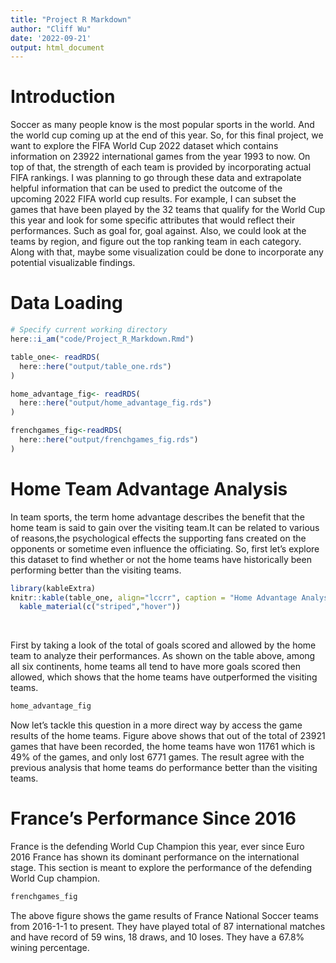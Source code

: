 ```yaml
---
title: "Project R Markdown"
author: "Cliff Wu"
date: '2022-09-21'
output: html_document
---
```


# Introduction

Soccer as many people know is the most popular sports in the world. And the world cup coming up at the end of this year. So, for this final project, we want to explore the FIFA World Cup 2022 dataset which contains information on 23922 international games from the year 1993 to now. On top of that, the strength of each team is provided by incorporating actual FIFA rankings. I was planning to go through these data and extrapolate helpful information that can be used to predict the outcome of the upcoming 2022 FIFA world cup results. For example, I can subset the games that have been played by the 32 teams that qualify for the World Cup this year and look for some specific attributes that would reflect their performances. Such as goal for, goal against. Also, we could look at the teams by region, and figure out the top ranking team in each category. Along with that, maybe some visualization could be done to incorporate any potential visualizable findings.

# Data Loading
```r
# Specify current working directory
here::i_am("code/Project_R_Markdown.Rmd")
```
```r
table_one<- readRDS(
  here::here("output/table_one.rds")
)

home_advantage_fig<- readRDS(
  here::here("output/home_advantage_fig.rds")
)

frenchgames_fig<-readRDS(
  here::here("output/frenchgames_fig.rds")
)

```
# Home Team Advantage Analysis

In team sports, the term home advantage describes the benefit that the home team is said to gain over the visiting team.It can be related to various of reasons,the psychological effects the supporting fans created on the opponents or sometime even influence the officiating. So, first let's explore this dataset to find whether or not the home teams have historically been performing better than the visiting teams.



```r
library(kableExtra)
knitr::kable(table_one, align="lccrr", caption = "Home Advantage Analysis (Table 1)", row.names = FALSE) %>%
  kable_material(c("striped","hover"))
```



\


First by taking a look of the total of goals scored and allowed by the home team to analyze their performances. As shown on the table above, among all six continents, home teams all tend to have more goals scored then allowed, which shows that the home teams have outperformed the visiting teams.


```r
home_advantage_fig
```

Now let's tackle this question in a more direct way by access the game results of the home teams. Figure above shows that out of the total of 23921 games that have been recorded, the home teams have won 11761 which is 49% of the games, and only lost 6771 games. The result agree with the previous analysis that home teams do performance better than the visiting teams.


# France's Performance Since 2016

France is the defending World Cup Champion this year, ever since Euro 2016 France has shown its dominant performance on the international stage. This section is meant to explore the performance of the defending World Cup champion.



```r
frenchgames_fig
```

The above figure shows the game results of France National Soccer teams from 2016-1-1 to present. They have played total of 87 international matches and have record of 59 wins, 18 draws, and 10 loses. They have a 67.8% wining percentage.




